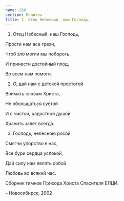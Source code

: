 ```yaml
---
name: 260
section: Молитва
title: 1. Отец Небесный, наш Господь,
---
```

1. Отец Небесный, наш Господь,

Прости нам все грехи,

Чтоб зло могли мы побороть

И принести достойный плод,

Во всем нам помоги.


2. О, дай нам с детской простотой

Внимать словам Христа,

Не обольщаться суетой

И с чистой, радостной душой

Хранить завет всегда.


3. Господь, небесною росой

Смягчи упорство в нас,

Все бури сердца успокой,

Дай силу нам являть собой

Любовь во всякий час.


Сборник гимнов Прихода Христа Спасителя ЕЛЦИ.

– Новосибирск, 2002